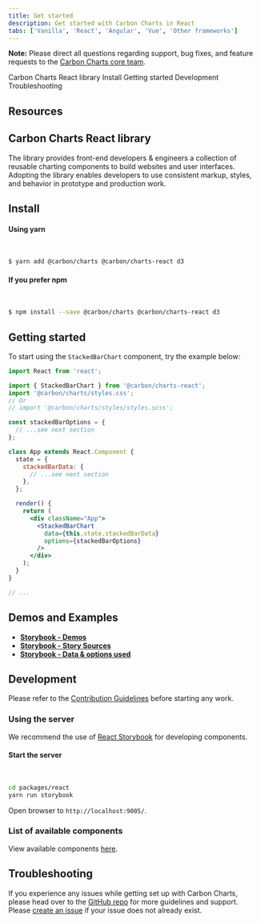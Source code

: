 ```yaml
---
title: Get started
description: Get started with Carbon Charts in React
tabs: ['Vanilla', 'React', 'Angular', 'Vue', 'Other frameworks']
---
```



<InlineNotification>

**Note:** Please direct all questions regarding support, bug fixes, and feature requests to the [Carbon Charts core team](https://github.com/carbon-design-system/carbon-charts#core-team).

</InlineNotification>

<AnchorLinks>

<AnchorLink>Carbon Charts React library</AnchorLink>
<AnchorLink>Install</AnchorLink>
<AnchorLink>Getting started</AnchorLink>
<AnchorLink>Development</AnchorLink>
<AnchorLink>Troubleshooting</AnchorLink>

</AnchorLinks>

## Resources

<Row className="resource-card-group">

<Column colMd={4} colLg={4} noGutterSm>
  <ResourceCard
    subTitle="Try Carbon Charts React components with CodeSandbox."
    href="https://codesandbox.io/s/carbon-charts-react-isck2">
    <MdxIcon name="codesandbox" />
  </ResourceCard>
</Column>

  <Column colMd={4} colLg={4} noGutterSm>
    <ResourceCard
      subTitle="Carbon Charts React"
      href="https://github.com/carbon-design-system/carbon-charts/tree/master/packages/react"
    >
      <MdxIcon name="github" />
    </ResourceCard>
  </Column>
</Row>

## Carbon Charts React library

The library provides front-end developers & engineers a collection of reusable charting components to build websites and user interfaces. Adopting the library enables developers to use consistent markup, styles, and behavior in prototype and production work.

## Install

#### Using yarn

<br />

```bash
$ yarn add @carbon/charts @carbon/charts-react d3
```

#### If you prefer npm

<br />

```bash
$ npm install --save @carbon/charts @carbon/charts-react d3
```

## Getting started

To start using the `StackedBarChart` component, try the example below:

```jsx
import React from 'react';

import { StackedBarChart } from '@carbon/charts-react';
import '@carbon/charts/styles.css';
// Or
// import '@carbon/charts/styles/styles.scss';

const stackedBarOptions = {
  // ...see next section
};

class App extends React.Component {
  state = {
    stackedBarData: {
      // ...see next section
    },
  };

  render() {
    return (
      <div className="App">
        <StackedBarChart
          data={this.state.stackedBarData}
          options={stackedBarOptions}
        />
      </div>
    );
  }
}

// ...
```

<DataOptionsSection />

## Demos and Examples

- **[Storybook - Demos](https://carbon-design-system.github.io/carbon-charts/react)**
- **[Storybook - Story Sources](https://github.com/carbon-design-system/carbon-charts/tree/master/packages/react/stories)**
- **[Storybook - Data & options used](https://github.com/carbon-design-system/carbon-charts/tree/master/packages/core/demo/demo-data)**

## Development

Please refer to the [Contribution Guidelines](https://github.com/carbon-design-system/carbon-charts/blob/master/CONTRIBUTING.md) before starting any work.

### Using the server

We recommend the use of [React Storybook](https://github.com/storybookjs/storybook/tree/next/app/react) for developing components.

#### Start the server

<br />

```bash
cd packages/react
yarn run storybook
```

Open browser to `http://localhost:9005/`.

### List of available components

View available components [here](https://github.com/carbon-design-system/carbon-charts#component-status).

## Troubleshooting

If you experience any issues while getting set up with Carbon Charts, please head over to the [GitHub repo](https://github.com/carbon-design-system/carbon-charts) for more guidelines and support. Please [create an issue](https://github.com/carbon-design-system/carbon-charts/issues) if your issue does not already exist.
